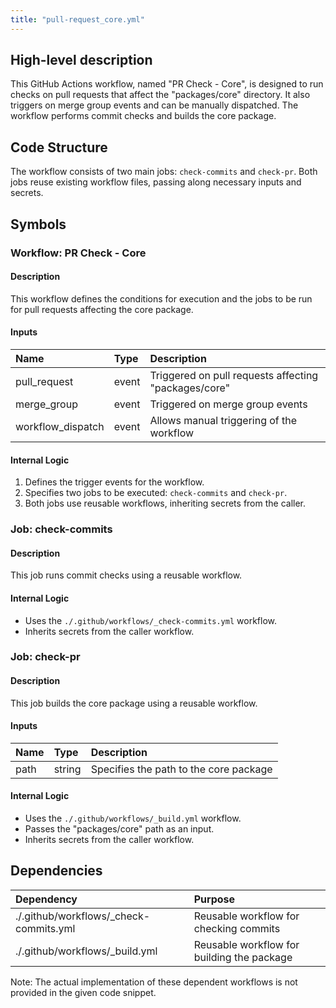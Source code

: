 ```yaml
---
title: "pull-request_core.yml"
---
```


## High-level description
This GitHub Actions workflow, named "PR Check - Core", is designed to run checks on pull requests that affect the "packages/core" directory. It also triggers on merge group events and can be manually dispatched. The workflow performs commit checks and builds the core package.

## Code Structure
The workflow consists of two main jobs: `check-commits` and `check-pr`. Both jobs reuse existing workflow files, passing along necessary inputs and secrets.

## Symbols

### Workflow: PR Check - Core
#### Description
This workflow defines the conditions for execution and the jobs to be run for pull requests affecting the core package.

#### Inputs
| Name | Type | Description |
|:-----|:-----|:------------|
| pull_request | event | Triggered on pull requests affecting "packages/core" |
| merge_group | event | Triggered on merge group events |
| workflow_dispatch | event | Allows manual triggering of the workflow |

#### Internal Logic
1. Defines the trigger events for the workflow.
2. Specifies two jobs to be executed: `check-commits` and `check-pr`.
3. Both jobs use reusable workflows, inheriting secrets from the caller.

### Job: check-commits
#### Description
This job runs commit checks using a reusable workflow.

#### Internal Logic
- Uses the `./.github/workflows/_check-commits.yml` workflow.
- Inherits secrets from the caller workflow.

### Job: check-pr
#### Description
This job builds the core package using a reusable workflow.

#### Inputs
| Name | Type | Description |
|:-----|:-----|:------------|
| path | string | Specifies the path to the core package |

#### Internal Logic
- Uses the `./.github/workflows/_build.yml` workflow.
- Passes the "packages/core" path as an input.
- Inherits secrets from the caller workflow.

## Dependencies
| Dependency | Purpose |
|:-----------|:--------|
| ./.github/workflows/_check-commits.yml | Reusable workflow for checking commits |
| ./.github/workflows/_build.yml | Reusable workflow for building the package |

Note: The actual implementation of these dependent workflows is not provided in the given code snippet.
